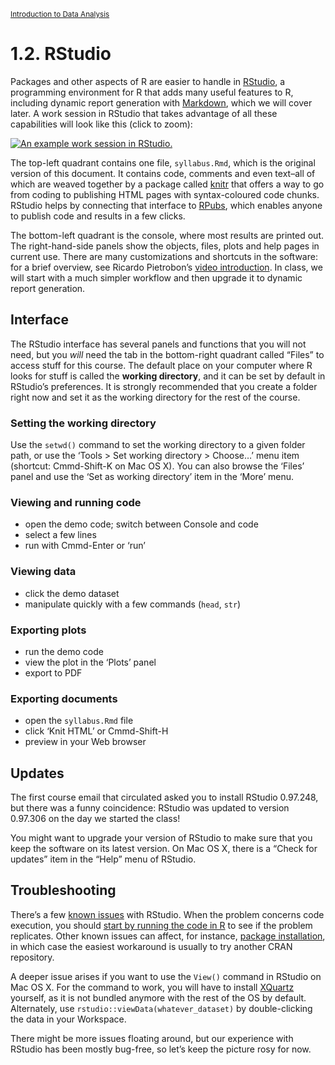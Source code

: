 <style>@import url(style.css);</style>
<small>[Introduction to Data Analysis](index.html)</small>

# 1.2. RStudio

Packages and other aspects of R are easier to handle in [RStudio](http://rstudio.org/), a programming environment for R that adds many useful features to R, including dynamic report generation with [Markdown](http://daringfireball.net/projects/markdown/), which we will cover later. A work session in RStudio that takes advantage of all these capabilities will look like this (click to zoom):
  
[![An example work session in RStudio.](images/rstudio-screenshot.png)](images/rstudio-screenshot.png)

The top-left quadrant contains one file, `syllabus.Rmd`, which is the original version of this document. It contains code, comments and even text--all of which are weaved together by a package called [knitr](http://yihui.name/knitr/) that offers a way to go from coding to publishing HTML pages with syntax-coloured code chunks. RStudio helps by connecting that interface to [RPubs](http://www.rpubs.com/), which enables anyone to publish code and results in a few clicks.

The bottom-left quadrant is the console, where most results are printed out. The right-hand-side panels show the objects, files, plots and help pages in current use. There are many customizations and shortcuts in the software: for a brief overview, see Ricardo Pietrobon's [video introduction](http://www.youtube.com/watch?v=eL8qFKnTS6I). In class, we will start with a much simpler workflow and then upgrade it to dynamic report generation.

## Interface

The RStudio interface has several panels and functions that you will not need, but you *will* need the tab in the bottom-right quadrant called "Files" to access stuff for this course. The default place on your computer where R looks for stuff is called the **working directory**, and it can be set by default in RStudio's preferences. It is strongly recommended that you create a folder right now and set it as the working directory for the rest of the course.

### Setting the working directory

Use the `setwd()` command to set the working directory to a given folder path, or use the 'Tools > Set working directory > Choose...' menu item (shortcut: Cmmd-Shift-K on Mac OS X). You can also browse the 'Files' panel and use the 'Set as working directory' item in the 'More' menu.

<!-- http://blog.echen.me/2012/01/17/quick-introduction-to-ggplot2/ -->

### Viewing and running code

- open the demo code; switch between Console and code
- select a few lines
- run with Cmmd-Enter or 'run'

### Viewing data

- click the demo dataset
- manipulate quickly with a few commands (`head`, `str`)

### Exporting plots

- run the demo code
- view the plot in the 'Plots' panel
- export to PDF

### Exporting documents

- open the `syllabus.Rmd` file
- click 'Knit HTML' or Cmmd-Shift-H
- preview in your Web browser

## Updates

The first course email that circulated asked you to install RStudio 0.97.248, but there was a funny coincidence: RStudio was updated to version 0.97.306 on the day we started the class!

You might want to upgrade your version of RStudio to make sure that you keep the software on its latest version. On Mac OS X, there is a "Check for updates" item in the "Help" menu of RStudio.

## Troubleshooting

There's a few [known issues](http://support.rstudio.org/help/kb/troubleshooting/troubleshooting-guide-using-rstudio) with RStudio. When the problem concerns code execution, you should [start by running the code in R](http://support.rstudio.org/help/kb/troubleshooting/r-code-is-not-working) to see if the problem replicates. Other known issues can affect, for instance, [package installation](http://support.rstudio.org/help/kb/troubleshooting/problem-installing-packages), in which case the easiest workaround is usually to try another CRAN repository.

A deeper issue arises if you want to use the `View()` command in RStudio on Mac OS X. For the command to work, you will have to install [XQuartz](http://xquartz.macosforge.org/landing/) yourself, as it is not bundled anymore with the rest of the OS by default. Alternately, use `rstudio::viewData(whatever_dataset)` by double-clicking the data in your Workspace.

There might be more issues floating around, but our experience with RStudio has been mostly bug-free, so let's keep the picture rosy for now.
